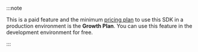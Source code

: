 :::note

This is a paid feature and the minimum [pricing plan](https://web3auth.io/pricing.html) to use this
SDK in a production environment is the **Growth Plan**. You can use this feature in the development
environment for free.

:::
